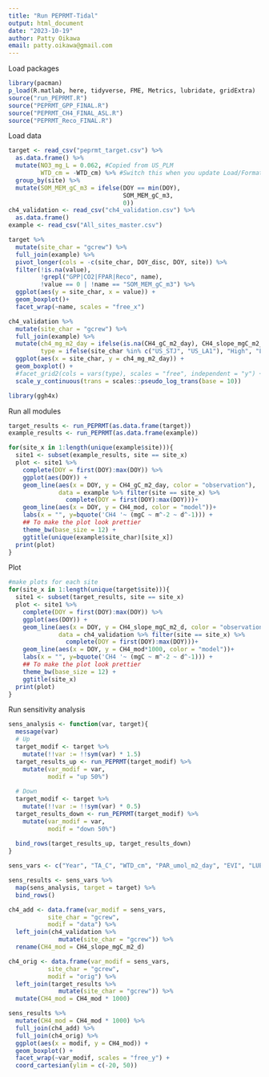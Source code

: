 ```yaml
---
title: "Run PEPRMT-Tidal"
output: html_document
date: "2023-10-19"
author: Patty Oikawa
email: patty.oikawa@gmail.com
---
```


Load packages

```r
library(pacman)
p_load(R.matlab, here, tidyverse, FME, Metrics, lubridate, gridExtra)
source("run_PEPRMT.R")
source("PEPRMT_GPP_FINAL.R")
source("PEPRMT_CH4_FINAL_ASL.R")
source("PEPRMT_Reco_FINAL.R")
```

Load data

```r
target <- read_csv("peprmt_target.csv") %>%
  as.data.frame() %>%
  mutate(NO3_mg_L = 0.062, #Copied from US_PLM
         WTD_cm = -WTD_cm) %>% #Switch this when you update Load/Format data.Rmd
  group_by(site) %>%
  mutate(SOM_MEM_gC_m3 = ifelse(DOY == min(DOY),
                                SOM_MEM_gC_m3,
                                0))
ch4_validation <- read_csv("ch4_validation.csv") %>%
  as.data.frame()
example <- read_csv("All_sites_master.csv") 

target %>%
  mutate(site_char = "gcrew") %>%
  full_join(example) %>%
  pivot_longer(cols = -c(site_char, DOY_disc, DOY, site)) %>%
  filter(!is.na(value),
         !grepl("GPP|CO2|FPAR|Reco", name),
         !value == 0 | !name == "SOM_MEM_gC_m3") %>%
  ggplot(aes(y = site_char, x = value)) +
  geom_boxplot()+
  facet_wrap(~name, scales = "free_x")

ch4_validation %>%
  mutate(site_char = "gcrew") %>%
  full_join(example) %>%
  mutate(ch4_mg_m2_day = ifelse(is.na(CH4_gC_m2_day), CH4_slope_mgC_m2_d, CH4_gC_m2_day * 1000),
         type = ifelse(site_char %in% c("US_STJ", "US_LA1"), "High", "Low")) %>%
  ggplot(aes(x = site_char, y = ch4_mg_m2_day)) +
  geom_boxplot() +
  #facet_grid2(cols = vars(type), scales = "free", independent = "y") + 
  scale_y_continuous(trans = scales::pseudo_log_trans(base = 10))

library(ggh4x)
```

Run all modules

```r
target_results <- run_PEPRMT(as.data.frame(target))
example_results <- run_PEPRMT(as.data.frame(example))

for(site_x in 1:length(unique(example$site))){
  site1 <- subset(example_results, site == site_x)
  plot <- site1 %>%
    complete(DOY = first(DOY):max(DOY)) %>%
    ggplot(aes(DOY)) +
    geom_line(aes(x = DOY, y = CH4_gC_m2_day, color = "observation"), 
              data = example %>% filter(site == site_x) %>%
                complete(DOY = first(DOY):max(DOY)))+
    geom_line(aes(x = DOY, y = CH4_mod, color = "model"))+
    labs(x = "", y=bquote('CH4 '~ (mgC ~ m^-2 ~ d^-1))) +
    ## To make the plot look prettier
    theme_bw(base_size = 12) +
    ggtitle(unique(example$site_char)[site_x])
  print(plot)
}
```

Plot
```r
#make plots for each site
for(site_x in 1:length(unique(target$site))){
  site1 <- subset(target_results, site == site_x)
  plot <- site1 %>%
    complete(DOY = first(DOY):max(DOY)) %>%
    ggplot(aes(DOY)) +
    geom_line(aes(x = DOY, y = CH4_slope_mgC_m2_d, color = "observation"), 
              data = ch4_validation %>% filter(site == site_x) %>%
                complete(DOY = first(DOY):max(DOY)))+
    geom_line(aes(x = DOY, y = CH4_mod*1000, color = "model"))+
    labs(x = "", y=bquote('CH4 '~ (mgC ~ m^-2 ~ d^-1))) +
    ## To make the plot look prettier
    theme_bw(base_size = 12) +
    ggtitle(site_x)
  print(plot)
}
```

Run sensitivity analysis

```r
sens_analysis <- function(var, target){
  message(var)
  # Up
  target_modif <- target %>%
    mutate(!!var := !!sym(var) * 1.5)
  target_results_up <- run_PEPRMT(target_modif) %>%
    mutate(var_modif = var,
           modif = "up 50%")
  
  # Down
  target_modif <- target %>%
    mutate(!!var := !!sym(var) * 0.5)
  target_results_down <- run_PEPRMT(target_modif) %>%
    mutate(var_modif = var,
           modif = "down 50%")
  
  bind_rows(target_results_up, target_results_down)
}

sens_vars <- c("Year", "TA_C", "WTD_cm", "PAR_umol_m2_day", "EVI", "LUE", "Wetland_age_years", "Salinity_daily_ave_ppt", "NO3_mg_L", "SOM_MEM_gC_m3")

sens_results <- sens_vars %>%
  map(sens_analysis, target = target) %>%
  bind_rows() 

ch4_add <- data.frame(var_modif = sens_vars,
           site_char = "gcrew",
           modif = "data") %>%
  left_join(ch4_validation %>%
              mutate(site_char = "gcrew")) %>%
  rename(CH4_mod = CH4_slope_mgC_m2_d)

ch4_orig <- data.frame(var_modif = sens_vars,
           site_char = "gcrew",
           modif = "orig") %>%
  left_join(target_results %>%
              mutate(site_char = "gcrew")) %>%
  mutate(CH4_mod = CH4_mod * 1000)

sens_results %>%
  mutate(CH4_mod = CH4_mod * 1000) %>%
  full_join(ch4_add) %>%
  full_join(ch4_orig) %>%
  ggplot(aes(x = modif, y = CH4_mod)) +
  geom_boxplot() +
  facet_wrap(~var_modif, scales = "free_y") +
  coord_cartesian(ylim = c(-20, 50))
```